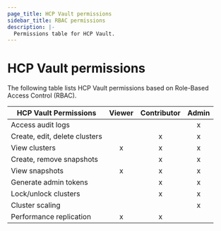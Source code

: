 ```yaml
---
page_title: HCP Vault permissions
sidebar_title: RBAC permissions
description: |-
  Permissions table for HCP Vault.
---
```


# HCP Vault permissions

The following table lists HCP Vault permissions based on Role-Based Access Control (RBAC).

| HCP Vault Permissions         | Viewer | Contributor | Admin |
| ----------------------------- | :----: | :---------: | :---: |
| Access audit logs             |        |             |   x   |
| Create, edit, delete clusters |        |      x      |   x   |
| View clusters                 |   x    |      x      |   x   |
| Create, remove snapshots      |        |      x      |   x   |
| View snapshots                |   x    |      x      |   x   |
| Generate admin tokens         |        |      x      |   x   |
| Lock/unlock clusters          |        |      x      |   x   |
| Cluster scaling               |        |             |   x   |
| Performance replication       |   x    |      x      |       |
